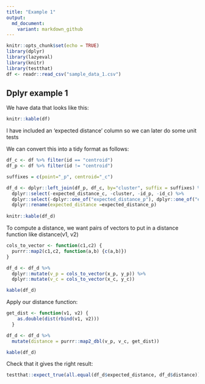 ---
title: "Example 1"
output:
  md_document:
    variant: markdown_github
---

```{r setup, include=FALSE}
knitr::opts_chunk$set(echo = TRUE)
library(dplyr)
library(lazyeval)
library(knitr)
library(testthat)
df <- readr::read_csv("sample_data_1.csv")
```

## Dplyr example 1

We have data that looks like this:

```{r}
knitr::kable(df)
```

I have included an 'expected distance' column so we can later do some unit tests

We can convert this into a tidy format as follows:

```{r}
df_c <- df %>% filter(id == "centroid")
df_p <- df %>% filter(id != "centroid")

suffixes = c(point="_p", centroid="_c")

df_d <- dplyr::left_join(df_p, df_c, by="cluster", suffix = suffixes) %>% 
  dplyr::select(-expected_distance_c, -cluster, -id_p, -id_c) %>% 
  dplyr::select(-dplyr::one_of("expected_distance_p"), dplyr::one_of("expected_distance_p")) %>% 
  dplyr::rename(expected_distance =expected_distance_p)
  
knitr::kable(df_d)
```

To compute a distance, we want pairs of vectors to put in a distance function like distance(v1, v2)

```{r}
cols_to_vector <- function(c1,c2) {
  purrr::map2(c1,c2, function(a,b) {c(a,b)})
}

df_d <- df_d %>%
  dplyr::mutate(v_p = cols_to_vector(x_p, y_p)) %>%
  dplyr::mutate(v_c = cols_to_vector(x_c, y_c)) 

kable(df_d)
```

Apply our distance function:

```{r}

get_dist <- function(v1, v2) {
    as.double(dist(rbind(v1, v2)))
  }

df_d <- df_d %>% 
  mutate(distance = purrr::map2_dbl(v_p, v_c, get_dist))

kable(df_d)
```

Check that it gives the right result:

```{r}
testthat::expect_true(all.equal(df_d$expected_distance, df_d$distance))
```



